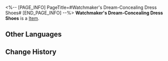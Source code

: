 <%-- [PAGE_INFO]
PageTitle=#Watchmaker's Dream-Concealing Dress Shoes#
[END_PAGE_INFO] --%>
{{Item Infobox
|id          = 41184
|image       = Item Watchmaker's Dream-Concealing Dress Shoes.png
|type        = 
|invCategory = Relics
|rarity      = 3
|effect      = 
|description = A pair of elegant leather shoes. The wearer had once stealthily walked upon dreams in an arcane form.
|source1     = [[Cavern of Corrosion: The Reverie (Dreamscape)]]
}}
'''Watchmaker's Dream-Concealing Dress Shoes''' is a [[Item]].

==Other Languages==
{{Other Languages
|en   = Watchmaker's Dream-Concealing Dress Shoes
|zhs  = 钟表匠的隐梦革履
|zht  = 鐘錶匠的隱夢革履
|ja   = 時計屋の隠された夢の革靴
|ko   = 시계공의 숨겨진 꿈 가죽신발
|es   = Botines ocultasueños del Relojero
|fr   = Chaussures de costume furtivirêve de l'Horloger
|ru   = Туфли сокрытия снов Часовщика
|th   = Watchmaker's Dream-Concealing Dress Shoes
|vi   = Giày Da Giấu Mộng Thợ Đồng Hồ
|de   = Traumverbergende Lederschuhe des Uhrmachers
|id   = Watchmaker's Dream-Concealing Dress Shoes
|pt   = Sapatos Sociais Ocultadores de Sonhos do Relojoeiro
}}

==Change History==
{{Change History|2.0}}